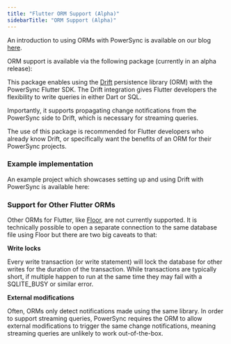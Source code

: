```yaml
---
title: "Flutter ORM Support (Alpha)"
sidebarTitle: "ORM Support (Alpha)"
---
```


An introduction to using ORMs with PowerSync is available on our blog [here](https://www.powersync.com/blog/using-orms-with-powersync).

ORM support is available via the following package (currently in an alpha release):

<Card
  title="drift_sqlite_async | Dart package"
  icon="dart-lang"
  href="https://pub.dev/packages/drift_sqlite_async"
  horizontal
/>

This package enables using the [Drift](https://pub.dev/packages/drift) persistence library (ORM) with the PowerSync Flutter SDK. The Drift integration gives Flutter developers the flexibility to write queries in either Dart or SQL.

Importantly, it supports propagating change notifications from the PowerSync side to Drift, which is necessary for streaming queries.

The use of this package is recommended for Flutter developers who already know Drift, or specifically want the benefits of an ORM for their PowerSync projects.

### Example implementation

An example project which showcases setting up and using Drift with PowerSync is available here:

<Card
  title="powersync.dart/demos/supabase-todolist-drift"
  icon="github"
  href="https://github.com/powersync-ja/powersync.dart/tree/master/demos/supabase-todolist-drift"
  horizontal
/>

### Support for Other Flutter ORMs

Other ORMs for Flutter, like [Floor](https://pinchbv.github.io/floor/), are not currently supported. It is technically possible to open a separate connection to the same database file using Floor but there are two big caveats to that:

**Write locks**

Every write transaction (or write statement) will lock the database for other writes for the duration of the transaction. While transactions are typically short, if multiple happen to run at the same time they may fail with a SQLITE\_BUSY or similar error.

**External modifications**

Often, ORMs only detect notifications made using the same library. In order to support streaming queries, PowerSync requires the ORM to allow external modifications to trigger the same change notifications, meaning streaming queries are unlikely to work out-of-the-box.
